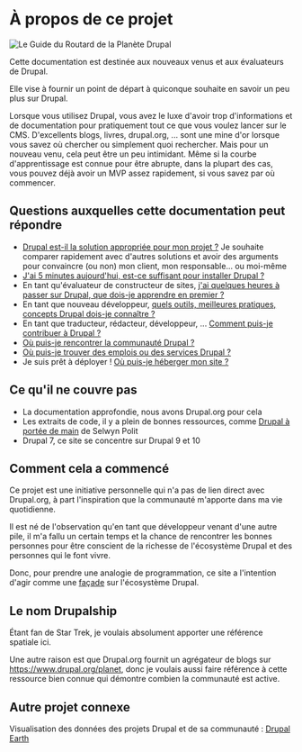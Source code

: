 # À propos de ce projet

![Le Guide du Routard de la Planète Drupal](/assets/images/docs/hitchhikers-guide-planet-drupal.jpg)

Cette documentation est destinée aux nouveaux venus et aux évaluateurs de Drupal.

Elle vise à fournir un point de départ à quiconque souhaite en savoir un peu plus sur Drupal.

Lorsque vous utilisez Drupal, vous avez le luxe d'avoir trop d'informations et de documentation pour pratiquement tout ce que vous voulez lancer sur le CMS. 
D'excellents blogs, livres, drupal.org, ... sont une mine d'or lorsque vous savez où chercher ou simplement quoi rechercher.
Mais pour un nouveau venu, cela peut être un peu intimidant. Même si la courbe d'apprentissage est connue pour être abrupte, dans la plupart des cas, vous pouvez déjà avoir un MVP assez rapidement, si vous savez par où commencer.

## Questions auxquelles cette documentation peut répondre

- [Drupal est-il la solution appropriée pour mon projet ?](/build/when-to-use-drupal) Je souhaite comparer rapidement avec d'autres solutions et avoir des arguments pour convaincre (ou non) mon client, mon responsable... ou moi-même
- [J'ai 5 minutes aujourd'hui, est-ce suffisant pour installer Drupal ?](/build/installation#fast-local-installation)
- En tant qu'évaluateur de constructeur de sites, [j'ai quelques heures à passer sur Drupal, que dois-je apprendre en premier ?](/build/concepts)
- En tant que nouveau développeur, [quels outils, meilleures pratiques, concepts Drupal dois-je connaître ?](/develop/toolkit-for-drupal-developers)
- En tant que traducteur, rédacteur, développeur, ... [Comment puis-je contribuer à Drupal ?](/contribute/contribute-to-drupal)
- [Où puis-je rencontrer la communauté Drupal ?](/meet/events)
- [Où puis-je trouver des emplois ou des services Drupal ?](/work/work-with-drupal)
- Je suis prêt à déployer ! [Où puis-je héberger mon site ?](/deploy/drupal-hosting-for-evaluation-and-production)

## Ce qu'il ne couvre pas

- La documentation approfondie, nous avons Drupal.org pour cela
- Les extraits de code, il y a plein de bonnes ressources, comme [Drupal à portée de main](https://selwynpolit.github.io/d9book/) de Selwyn Polit
- Drupal 7, ce site se concentre sur Drupal 9 et 10

## Comment cela a commencé

Ce projet est une initiative personnelle qui n'a pas de lien direct avec Drupal.org, à part l'inspiration que la communauté m'apporte dans ma vie quotidienne.

Il est né de l'observation qu'en tant que développeur venant d'une autre pile, il m'a fallu un certain temps et la chance de rencontrer les bonnes personnes pour être conscient de la richesse de l'écosystème Drupal et des personnes qui le font vivre.

Donc, pour prendre une analogie de programmation, ce site a l'intention d'agir comme une [façade](https://fr.wikipedia.org/wiki/Fa%C3%A7ade_(patron_de_conception)) sur l'écosystème Drupal.

## Le nom Drupalship

Étant fan de Star Trek, je voulais absolument apporter une référence spatiale ici.

Une autre raison est que Drupal.org fournit un agrégateur de blogs sur https://www.drupal.org/planet, donc je voulais aussi faire référence à cette ressource bien connue qui démontre combien la communauté est active.

## Autre projet connexe

Visualisation des données des projets Drupal et de sa communauté : [Drupal Earth](https://drupalearth.org/)
